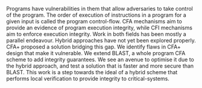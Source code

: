 Programs have vulnerabilities in them that allow adversaries to take control of
the program. The order of execution of instructions in a program for a given input
is called the program control-flow. CFA mechanisms aim to provide an evidence of
program execution integrity, while CFI mechanisms aim to enforce execution integrity.
Work in both fields has been mostly a parallel endeavour. Hybrid approaches have not
yet been explored properly. CFA+ proposed a solution bridging this gap. We identify
flaws in CFA+ design that make it vulnerable. We extend BLAST, a whole program
CFA scheme to add integrity guarantees. We see an avenue to optimise it due to
the hybrid approach, and test a solution that is faster and more secure than BLAST.
This work is a step towards the ideal of a hybrid scheme that performs
local verification to provide integrity to critical-systems.
